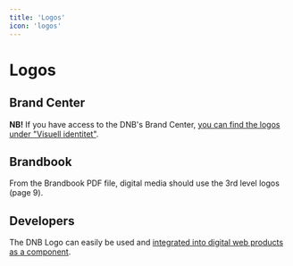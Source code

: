 ```yaml
---
title: 'Logos'
icon: 'logos'
---
```



# Logos

## Brand Center

**NB!** If you have access to the DNB's Brand Center, [you can find the logos under "Visuell identitet"](https://bc.dnb.no/brandcenter/no/dnbvisualguidelines/component/default/761).

## Brandbook

From the Brandbook PDF file, digital media should use the 3rd level logos (page 9).

## Developers

The DNB Logo can easily be used and [integrated into digital web products as a component](/uilib/components/logo).

<div className="example-box center">
  <Logo size="200" />
</div>
